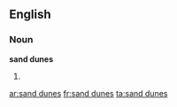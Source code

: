==English==

===Noun===
'''sand dunes'''

#{{plural of|[[sand dune]]}}

[[ar:sand dunes]]
[[fr:sand dunes]]
[[ta:sand dunes]]